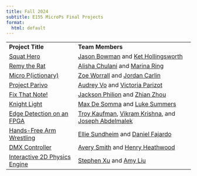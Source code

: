 ```yaml
---
title: Fall 2024
subtitle: E155 MicroPs Final Projects 
format:
  html: default
---
```


|  |  |
|-------------------------|------------------------------------------|
| **Project Title** | **Team Members** |
| [Squat Hero](https://jasonbowman55.github.io/squat_hero_website/) | [Jason Bowman](https://www.linkedin.com/in/jasonbbowman/) and [Ket Hollingsworth](https://www.linkedin.com/in/ket-hollingsworth/) |
| [Remy the Rat](https://e155-remy-the-rat.github.io/) | [Alisha Chulani](https://www.linkedin.com/in/alishachulani30/) and [Marina Ring](https://www.linkedin.com/in/marina-ring/) |
| [Micro P(ictionary)](https://jordancarlin.github.io/e155-project/) | [Zoe Worrall](https://www.linkedin.com/in/zoeworrall) and [Jordan Carlin](https://www.linkedin.com/in/jordanmcarlin) |
| [Project Parivo](https://projectparivo.github.io/ProjectParivoPortfolio) | [Audrey Vo](https://www.linkedin.com/in/audrey-vo-us23/) and [Victoria Parizot](https://www.linkedin.com/in/martha-victoria-parizot/) |
| [Fix That Note!](https://jacksonphilion.github.io/final-project-portfolio/) | [Jackson Philion](https://www.linkedin.com/in/jacksonphilion/) and [Zhian Zhou](https://www.linkedin.com/in/zhian-zhou-14ba8b325/) |
| [Knight Light](https://maxdesomma.github.io/knight-light-portfolio/) | [Max De Somma](https://www.linkedin.com/in/max-de-somma/) and [Luke Summers](https://www.linkedin.com/in/luke-summers-370075251/) |
| [Edge Detection on an FPGA](https://anonymousvikram.github.io/e155-project/) | [Troy Kaufman](https://www.linkedin.com/in/troy-kaufman-152b41248/), [Vikram Krishna](https://www.linkedin.com/in/v-krishna/), and [Joseph Abdelmalek](https://www.linkedin.com/in/joseph-abdelmalek) |
| [Hands-Free Arm Wrestling](https://daniel-fajardo.github.io/e155-project-website/) | [Ellie Sundheim](www.linkedin.com/in/ellie-sundheim) and [Daniel Fajardo](https://www.linkedin.com/in/daniel-fajardo-b39413261/) |
| [DMX Controller](https://avsmith11.github.io/DMX_controller/) | [Avery Smith](https://www.linkedin.com/in/avery-smith-434ab4262/) and [Henry Heathwood](https://www.linkedin.com/in/henry-heathwood-9a0192176) |
| [Interactive 2D Physics Engine](https://interactive-physics-engine.netlify.app/) | [Stephen Xu](https://www.linkedin.com/in/stuxf/) and [Amy Liu](https://www.linkedin.com/in/xiyuan-liu-amy/) |